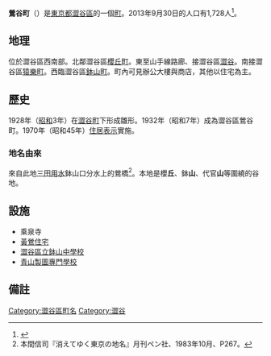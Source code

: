 {{Distinguish|鶯谷站}}
{{Pathnav|日本|東京都|澀谷區|frame=1}}
{{Infobox Settlement
|official_name =  鶯谷町
|native_name =
|settlement_type= [[町|町]]
|image_skyline = Uguisudanicho1-shibuya-tokyo.jpg
|imagesize = 240px
|image_caption = 鶯谷町1番地附近
|image_flag =
|image_seal =
| image_map =
| map_caption =
| pushpin_map = Tokyo city
|subdivision_type = [[國家|國家]]
|subdivision_name = [[File:Flag_of_Japan.svg|border]] [[日本|日本]]
|subdivision_type1 = [[都道府縣|都道府縣]]
|subdivision_name1 = [[File:Flag_of_Tokyo_Prefecture.svg|25px]] [[東京都|東京都]]
|subdivision_type2 = [[東京都區部|特別區]]
|subdivision_name2 = [[File:Flag_of_Shibuya,_Tokyo.svg|25px]] [[澀谷區|澀谷區]]
|established_title =
|established_date =
|government_type =
|leader_title =
|leader_name =
|area_magnitude =
|area_total_sq_mi =
|area_total_km2 =
|area_land_sq_mi =
|area_land_km2 =
|area_urban_sq_mi =
|area_urban_km2 =
|area_metro_km2 =
|area_metro_sq_mi =
|population_as_of= 2013年（平成25年）9月30日
|population_footnotes =
|population_total = 1728
|population_urban =
|population_metro =
|population_density_sq_mi =
|population_density_km2 =
| timezone = [[日本標準時間|JST]]
| utc_offset = +9
|timezone_DST =
|utc_offset_DST =
|latd=35|latm=39|lats=12|latNS=N
|longd=139|longm=42|longs=9|longEW=E
|elevation_footnotes=
|elevation_m =
|elevation_ft =
|postal_code_type = [[郵政編號|郵政編號]]
|postal_code = 150-0032
|area_code = 03
|registration_plate = 品川
|website =
|footnotes =
}}
'''鶯谷町'''（{{jpn|j=鶯谷町|hg=うぐいすだにちょう|rm=Uguisudanichō|f=y}}）是[[東京都|東京都]][[澀谷區|澀谷區]]的一個[[町|町]]。2013年9月30日的人口有1,728人<ref>{{Cite web |url=http://www.city.shibuya.tokyo.jp/data/statics/tokei/02jinko/h25r01.xls |title=渋谷区／住民基本台帳・外国人登録による人口 |accessdate=2013-10-10 |archive-date=2013-10-13 |archive-url=https://web.archive.org/web/20131013081847/http://www.city.shibuya.tokyo.jp/data/statics/tokei/02jinko/h25r01.xls |dead-url=no }}</ref>。
==地理==
位於澀谷區西南部。北鄰澀谷區[[櫻丘町_(澀谷區)|櫻丘町]]。東至山手線路廊、接澀谷區[[澀谷|澀谷]]。南接澀谷區[[猿樂町_(澀谷區)|猿樂町]]。西臨澀谷區[[鉢山町|鉢山町]]。町內可見辦公大樓與商店，其他以住宅為主。

== 歷史 ==
1928年（[[昭和|昭和]]3年）在[[澀谷町_(東京府)|澀谷町]]下形成雛形。1932年（昭和7年）成為澀谷區鶯谷町。1970年（昭和45年）[[住居表示|住居表示]]實施。

=== 地名由來 ===
來自此地[[三田用水|三田用水]]鉢山口分水上的鶯橋<ref>本間信司『消えてゆく東京の地名』月刊ペン社、1983年10月、P267。</ref>。本地是櫻'''丘'''、鉢'''山'''、代官'''山'''等圍繞的谷地。

== 設施 ==
* 乘泉寺
* [[黃鶯住宅|黃鶯住宅]]
* [[澀谷區立鉢山中學校|澀谷區立鉢山中學校]]
* [[青山製圖專門學校|青山製圖專門學校]]

==備註==
{{reflist}}

{{Coord|35|39|12|N|139|42|9|E|region:JP-13_type:city_scale:10000|display=title}}
{{澀谷區的町名}}

{{DEFAULTSORT:Uguisudanicho}}
[[Category:澀谷區町名|Category:澀谷區町名]]
[[Category:澀谷|Category:澀谷]]